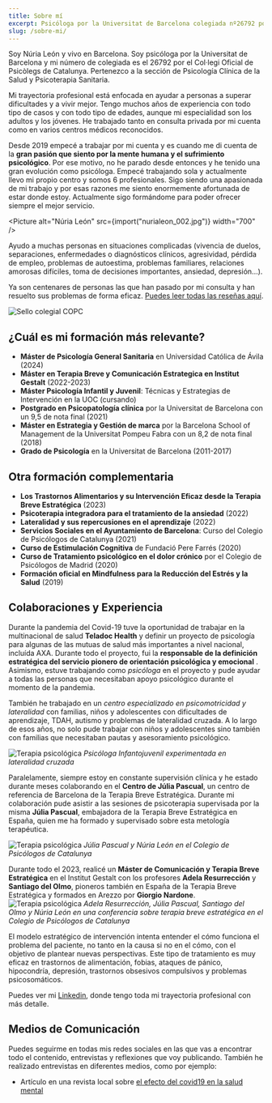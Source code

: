 ---
title: Sobre mí
excerpt: Psicóloga por la Universitat de Barcelona colegiada nº26792 por el Col·legi Oficial de Psicòlegs de Catalunya. Ayudo a muchas personas en situaciones complejas (vivencia de duelos, separaciones, problemas de autoestima, enfermedades o diagnósticos clínicos, dolor crónico, pérdida de empleo, embarazo, aborto, agresividad, problemas familiares, relaciones amorosas difíciles, toma de decisiones importantes, ansiedad, depresión, trastornos…). Soy especialista en psicoterapia para adultos y jóvenes.
slug: /sobre-mi/
---


Soy Núria León y vivo en Barcelona. Soy psicóloga por la Universitat de Barcelona y mi número de colegiada es el 26792 por el Col·legi Oficial de Psicòlegs de Catalunya. Pertenezco a la sección de Psicología Clínica de la Salud y Psicoterapia Sanitaria.

Mi trayectoria profesional está enfocada en ayudar a personas a superar dificultades y a vivir mejor. Tengo muchos años de experiencia con todo tipo de casos y con todo tipo de edades, aunque mi especialidad son los adultos y los jóvenes. He trabajado tanto en consulta privada por mi cuenta como en varios centros médicos reconocidos. 

Desde 2019 empecé a trabajar por mi cuenta y es cuando me di cuenta de la **gran pasión que siento por la mente humana y el sufrimiento psicológico**. Por ese motivo, no he parado desde entonces y he tenido una gran evolución como psicóloga. Empecé trabajando sola y actualmente llevo mi propio centro y somos 6 profesionales. Sigo siendo una apasionada de mi trabajo y por esas razones me siento enormemente afortunada de estar donde estoy. Actualmente sigo formándome para poder ofrecer siempre el mejor servicio.

<Picture alt="Núria León" src={import("nurialeon_002.jpg")} width="700" />

Ayudo a muchas personas en situaciones complicadas (vivencia de duelos, separaciones, enfermedades o diagnósticos clínicos, agresividad, pérdida de empleo, problemas de autoestima, problemas familiares, relaciones amorosas difíciles, toma de decisiones importantes, ansiedad, depresión...).

Ya son centenares de personas las que han pasado por mi consulta y han resuelto sus problemas de forma eficaz. [Puedes leer todas las reseñas aquí](https://g.page/r/Cbk285IdPtR5EAg).

![Sello colegial COPC](@images/copc.png)

## ¿Cuál es mi formación más relevante?
- **Máster de Psicología General Sanitaria** en Universidad Católica de Ávila (2024)
- **Máster en Terapia Breve y Comunicación Estrategica en Institut Gestalt** (2022-2023)
- **Máster Psicología Infantil y Juvenil**: Técnicas y Estrategias de Intervención en la UOC (cursando)
- **Postgrado en Psicopatología clínica** por la Universitat de Barcelona con un 9,5 de nota final (2021)
- **Máster en Estrategia y Gestión de marca** por la Barcelona School of Management de la Universitat Pompeu Fabra con un 8,2 de nota final (2018)
- **Grado de Psicología** en la Universitat de Barcelona (2011-2017)

## Otra formación complementaria

- **Los Trastornos Alimentarios y su Intervención Eficaz desde la Terapia Breve Estratégica** (2023)
- **Psicoterapia integradora para el tratamiento de la ansiedad** (2022)
- **Lateralidad y sus repercusiones en el aprendizaje** (2022)
- **Servicios Sociales en el Ayuntamiento de Barcelona**: Curso del Colegio de Psicólogos de Catalunya (2021)
- **Curso de Estimulación Cognitiva** de Fundació Pere Farrés (2020)
- **Curso de Tratamiento psicológico en el dolor crónico** por el Colegio de Psicólogos de Madrid (2020)
- **Formación oficial en Mindfulness para la Reducción del Estrés y la Salud** (2019)

## Colaboraciones y Experiencia

Durante la pandemia del Covid-19 tuve la oportunidad de trabajar en la multinacional de salud **Teladoc Health** y definir un proyecto de psicología para algunas de las mutuas de salud más importantes a nivel nacional, incluída AXA. Durante todo el proyecto, fui la **responsable de la definición estratégica del servicio pionero de orientación psicológica y emocional** . Asimismo, estuve trabajando como _psicóloga_ en el proyecto y pude ayudar a todas las personas que necesitaban apoyo psicológico durante el momento de la pandemia.

También he trabajado en un _centro especializado en psicomotricidad y lateralidad_ con familias, niños y adolescentes con dificultades de aprendizaje, TDAH, autismo y problemas de lateralidad cruzada. A lo largo de esos años, no solo pude trabajar con niños y adolescentes sino también con familias que necesitaban pautas y asesoramiento psicológico.

![Terapia psicológica](lateralidad.webp)
_Psicóloga Infantojuvenil experimentada en lateralidad cruzada_


Paralelamente, siempre estoy en constante supervisión clínica y he estado durante meses colaborando en el **Centro de Júlia Pascual**, un centro de referencia de Barcelona de la Terapia Breve Estratégica. Durante mi colaboración pude asistir a las sesiones de psicoterapia supervisada por la misma **Júlia Pascual**, embajadora de la Terapia Breve Estratégica en España, quien me ha formado y supervisado sobre esta metología terapéutica.

![Terapia psicológica](juliapascualnurialeon.webp)
_Júlia Pascual y Núria León en el Colegio de Psicólogos de Catalunya_

Durante todo el 2023, realicé un **Máster de Comunicación y Terapia Breve Estratégica** en el Institut Gestalt con los profesores **Adela Resurrección** y **Santiago del Olmo**, pioneros también en España de la Terapia Breve Estratégica y formados en Arezzo por **Giorgio Nardone**.
![Terapia psicológica](copc-terapia-breve.webp)
_Adela Resurrección, Júlia Pascual, Santiago del Olmo y Núria León en una conferencia sobre terapia breve estratégica en el Colegio de Psicólogos de Catalunya_

El modelo estratégico de intervención intenta entender el cómo funciona el problema del paciente, no tanto en la causa si no en el cómo, con el objetivo de plantear nuevas perspectivas. Este tipo de tratamiento es muy eficaz en trastornos de alimentación, fobias, ataques de pánico, hipocondría, depresión, trastornos obsesivos compulsivos y problemas psicosomáticos.


Puedes ver mi [Linkedin](https://www.linkedin.com/in/nurialeonsallent/), donde tengo toda mi trayectoria profesional con más detalle.

## Medios de Comunicación

Puedes seguirme en todas mis redes sociales en las que vas a encontrar todo el contenido, entrevistas y reflexiones que voy publicando. También he realizado entrevistas en diferentes medios, como por ejemplo:

- Artículo en una revista local sobre [el efecto del covid19 en la salud mental](https://www.latorredebarcelona.com/la-nevera/com-ha-afectat-la-covid-19-a-la-salut-mental/)
